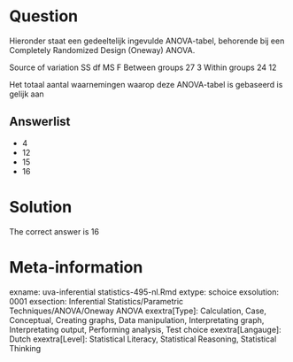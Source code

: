 Question
========

Hieronder staat een gedeeltelijk ingevulde ANOVA-tabel, behorende bij een Completely Randomized Design (Oneway) ANOVA.

Source of variation SS df MS F
Between groups 27 3
Within groups 24 12

Het totaal aantal waarnemingen waarop deze ANOVA-tabel is gebaseerd is gelijk aan 

Answerlist
----------
* 4
* 12
* 15
* 16

Solution
========

The correct answer is  16 

Meta-information
================
exname: uva-inferential statistics-495-nl.Rmd 
extype: schoice 
exsolution: 0001 
exsection: Inferential Statistics/Parametric Techniques/ANOVA/Oneway ANOVA
exextra[Type]: Calculation, Case, Conceptual, Creating graphs, Data manipulation, Interpretating graph, Interpretating output, Performing analysis, Test choice 
exextra[Langauge]: Dutch 
exextra[Level]: Statistical Literacy, Statistical Reasoning, Statistical Thinking 
